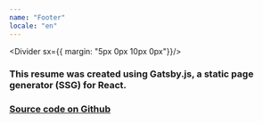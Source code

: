 ```yaml
---
name: "Footer"
locale: "en"
---
```



<Divider sx={{ margin: "5px 0px 10px 0px"}}/>

### This resume was created using Gatsby.js, a static page generator (SSG) for React. 
### [Source code on Github](https://github.com/firsttris/gatsby-cv)